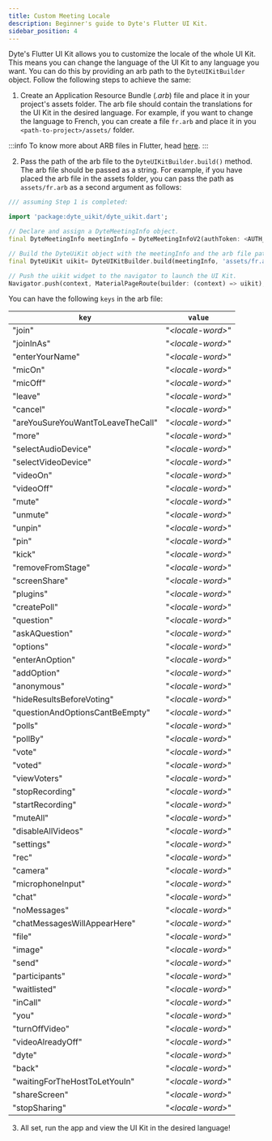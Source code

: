 ```yaml
---
title: Custom Meeting Locale
description: Beginner's guide to Dyte's Flutter UI Kit.
sidebar_position: 4
---
```


Dyte's Flutter UI Kit allows you to customize the locale of the whole UI Kit. This means you can change the language of the UI Kit to any language you want. You can do this by providing an arb path to the `DyteUIKitBuilder` object. Follow the following steps to achieve the same:

1. Create an Application Resource Bundle (_.arb_) file and place it in your project's assets folder. The arb file should contain the translations for the UI Kit in the desired language. For example, if you want to change the language to French, you can create a file `fr.arb` and place it in you `<path-to-project>/assets/` folder.

:::info
To know more about ARB files in Flutter, head [here](https://localizely.com/flutter-arb/).
:::

2. Pass the path of the arb file to the `DyteUIKitBuilder.build()` method. The arb file should be passed as a string. For example, if you have placed the arb file in the assets folder, you can pass the path as `assets/fr.arb` as a second argument as follows:

```dart
/// assuming Step 1 is completed:

import 'package:dyte_uikit/dyte_uikit.dart';

// Declare and assign a DyteMeetingInfo object.
final DyteMeetingInfo meetingInfo = DyteMeetingInfoV2(authToken: <AUTH_TOKEN>);

// Build the DyteUiKit object with the meetingInfo and the arb file path.
final DyteUiKit uikit= DyteUIKitBuilder.build(meetingInfo, 'assets/fr.arb');

// Push the uikit widget to the navigator to launch the UI Kit.
Navigator.push(context, MaterialPageRoute(builder: (context) => uikit),);
```

You can have the following `keys` in the arb file:

| `key`                             | `value`            |
| --------------------------------- | ------------------ |
| "join"                            | "_\<locale-word>_" |
| "joinInAs"                        | "_\<locale-word>_" |
| "enterYourName"                   | "_\<locale-word>_" |
| "micOn"                           | "_\<locale-word>_" |
| "micOff"                          | "_\<locale-word>_" |
| "leave"                           | "_\<locale-word>_" |
| "cancel"                          | "_\<locale-word>_" |
| "areYouSureYouWantToLeaveTheCall" | "_\<locale-word>_" |
| "more"                            | "_\<locale-word>_" |
| "selectAudioDevice"               | "_\<locale-word>_" |
| "selectVideoDevice"               | "_\<locale-word>_" |
| "videoOn"                         | "_\<locale-word>_" |
| "videoOff"                        | "_\<locale-word>_" |
| "mute"                            | "_\<locale-word>_" |
| "unmute"                          | "_\<locale-word>_" |
| "unpin"                           | "_\<locale-word>_" |
| "pin"                             | "_\<locale-word>_" |
| "kick"                            | "_\<locale-word>_" |
| "removeFromStage"                 | "_\<locale-word>_" |
| "screenShare"                     | "_\<locale-word>_" |
| "plugins"                         | "_\<locale-word>_" |
| "createPoll"                      | "_\<locale-word>_" |
| "question"                        | "_\<locale-word>_" |
| "askAQuestion"                    | "_\<locale-word>_" |
| "options"                         | "_\<locale-word>_" |
| "enterAnOption"                   | "_\<locale-word>_" |
| "addOption"                       | "_\<locale-word>_" |
| "anonymous"                       | "_\<locale-word>_" |
| "hideResultsBeforeVoting"         | "_\<locale-word>_" |
| "questionAndOptionsCantBeEmpty"   | "_\<locale-word>_" |
| "polls"                           | "_\<locale-word>_" |
| "pollBy"                          | "_\<locale-word>_" |
| "vote"                            | "_\<locale-word>_" |
| "voted"                           | "_\<locale-word>_" |
| "viewVoters"                      | "_\<locale-word>_" |
| "stopRecording"                   | "_\<locale-word>_" |
| "startRecording"                  | "_\<locale-word>_" |
| "muteAll"                         | "_\<locale-word>_" |
| "disableAllVideos"                | "_\<locale-word>_" |
| "settings"                        | "_\<locale-word>_" |
| "rec"                             | "_\<locale-word>_" |
| "camera"                          | "_\<locale-word>_" |
| "microphoneInput"                 | "_\<locale-word>_" |
| "chat"                            | "_\<locale-word>_" |
| "noMessages"                      | "_\<locale-word>_" |
| "chatMessagesWillAppearHere"      | "_\<locale-word>_" |
| "file"                            | "_\<locale-word>_" |
| "image"                           | "_\<locale-word>_" |
| "send"                            | "_\<locale-word>_" |
| "participants"                    | "_\<locale-word>_" |
| "waitlisted"                      | "_\<locale-word>_" |
| "inCall"                          | "_\<locale-word>_" |
| "you"                             | "_\<locale-word>_" |
| "turnOffVideo"                    | "_\<locale-word>_" |
| "videoAlreadyOff"                 | "_\<locale-word>_" |
| "dyte"                            | "_\<locale-word>_" |
| "back"                            | "_\<locale-word>_" |
| "waitingForTheHostToLetYouIn"     | "_\<locale-word>_" |
| "shareScreen"                     | "_\<locale-word>_" |
| "stopSharing"                     | "_\<locale-word>_" |

3. All set, run the app and view the UI Kit in the desired language!

<head>
  <title>Flutter Custom Locale</title>
  <meta
    name="description"
    content="Add the custom locale to the Flutter UI Kit."
  />
</head>
